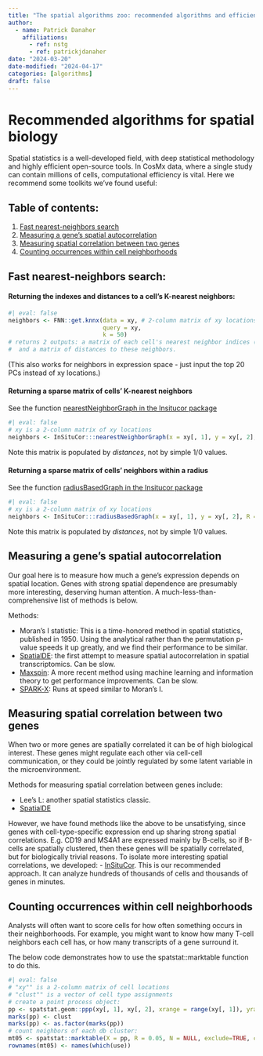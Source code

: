 ```yaml
---
title: "The spatial algorithms zoo: recommended algorithms and efficient code"
author:
  - name: Patrick Danaher
    affiliations:
      - ref: nstg
      - ref: patrickjdanaher
date: "2024-03-20"
date-modified: "2024-04-17"
categories: [algorithms]
draft: false
---
```


# Recommended algorithms for spatial biology

Spatial statistics is a well-developed field, with deep statistical methodology and highly efficient open-source tools. 
In CosMx data, where a single study can contain millions of cells, computational efficiency is vital. 
Here we recommend some toolkits we've found useful:

## Table of contents:
1. [Fast nearest-neighbors search](#neighbors)
2. [Measuring a gene's spatial autocorrelation](#correlation)
2. [Measuring spatial correlation between two genes](#correlation2)
2. [Counting occurrences within cell neighborhoods](#counting)


## Fast nearest-neighbors search: <a name="neighbors"></a>

#### Returning the indexes and distances to a cell's K-nearest neighbors:
```r
#| eval: false
neighbors <- FNN::get.knnx(data = xy, # 2-column matrix of xy locations
                           query = xy, 
                           k = 50)
# returns 2 outputs: a matrix of each cell's nearest neighbor indices (including itself),
#  and a matrix of distances to these neighbors.
```
(This also works for neighbors in expression space - just input the top 20 PCs instead of xy locations.)

#### Returning a sparse matrix of cells' K-nearest neighbors

See the function [nearestNeighborGraph in the Insitucor package](https://github.com/Nanostring-Biostats/InSituCor/blob/main/R/NeighborhoodCalculations.R)

```r
#| eval: false
# xy is a 2-column matrix of xy locations
neighbors <- InSituCor:::nearestNeighborGraph(x = xy[, 1], y = xy[, 2], n=50)
```
Note this matrix is populated by *distances*, not by simple 1/0 values.

#### Returning a sparse matrix of cells' neighbors within a radius

See the function [radiusBasedGraph in the Insitucor package](https://github.com/Nanostring-Biostats/InSituCor/blob/main/R/NeighborhoodCalculations.R)

```r
#| eval: false
# xy is a 2-column matrix of xy locations
neighbors <- InSituCor:::radiusBasedGraph(x = xy[, 1], y = xy[, 2], R = 0.1)
```
Note this matrix is populated by *distances*, not by simple 1/0 values.

## Measuring a gene's spatial autocorrelation  <a name="correlation"></a>

Our goal here is to measure how much a gene's expression depends on spatial location. 
Genes with strong spatial dependence are presumably more interesting, deserving human attention. 
A much-less-than-comprehensive list of methods is below.

Methods:

- Moran's I statistic: This is a time-honored method in spatial statistics, published in 1950. Using the analytical rather than the permutation p-value speeds it up greatly, and we find their performance to be similar. 
- [SpatialDE](https://github.com/Teichlab/SpatialDE): the first attempt to measure spatial autocorrelation in spatial transcriptomics. Can be slow. 
- [Maxspin](https://github.com/dcjones/maxspin): A more recent method using machine learning and information theory to get performance improvements. Can be slow. 
- [SPARK-X](https://github.com/xzhoulab/SPARK): Runs at speed similar to Moran's I.


## Measuring spatial correlation between two genes <a name="correlation2"></a>

When two or more genes are spatially correlated it can be of high biological interest. 
These genes might regulate each other via cell-cell communication, 
or they could be jointly regulated by some latent variable in the microenvironment.

Methods for measuring spatial correlation between genes include:

- Lee's L: another spatial statistics classic. 
- [SpatialDE](https://github.com/Teichlab/SpatialDE)

However, we have found methods like the above to be unsatisfying, since genes with cell-type-specific expression
end up sharing strong spatial correlations. E.g. CD19 and MS4A1 are expressed mainly by B-cells, so if B-cells are 
spatially clustered, then these genes will be spatially correlated, but for biologically trivial reasons. 
To isolate more interesting spatial correlations, we developed:
- [InSituCor](https://github.com/Nanostring-Biostats/insitucor).
This is our recommended approach. 
It can analyze hundreds of thousands of cells and thousands of genes in minutes. 


## Counting occurrences within cell neighborhoods  <a name="counting"></a>

Analysts will often want to score cells for how often something occurs in their neighborhoods.
For example, you might want to know how many T-cell neighbors each cell has, or 
how many transcripts of a gene surround it. 

The below code demonstrates how to use the spatstat::marktable function to do this. 

```r
#| eval: false
# "xy"" is a 2-column matrix of cell locations
# "clust"" is a vector of cell type assignments
# create a point process object:
pp <- spatstat.geom::ppp(xy[, 1], xy[, 2], xrange = range(xy[, 1]), yrange = range(xy[, 2]))
marks(pp) <- clust
marks(pp) <- as.factor(marks(pp))
# count neighbors of each db cluster:
mt05 <- spatstat::marktable(X = pp, R = 0.05, N = NULL, exclude=TRUE, collapse=FALSE)
rownames(mt05) <- names(which(use))
```


 


